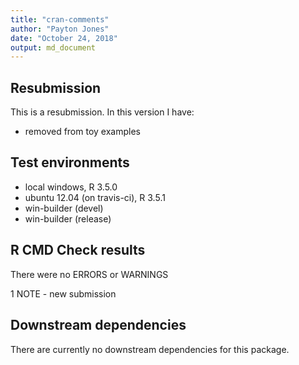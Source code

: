 ```yaml
---
title: "cran-comments"
author: "Payton Jones"
date: "October 24, 2018"
output: md_document
---
```

## Resubmission
This is a resubmission. In this version I have:

* removed \donttest{} from toy examples
  
## Test environments
* local windows, R 3.5.0
* ubuntu 12.04 (on travis-ci), R 3.5.1
* win-builder (devel)
* win-builder (release)

## R CMD Check results
There were no ERRORS or WARNINGS

1 NOTE - new submission

## Downstream dependencies
There are currently no downstream dependencies for this package.
